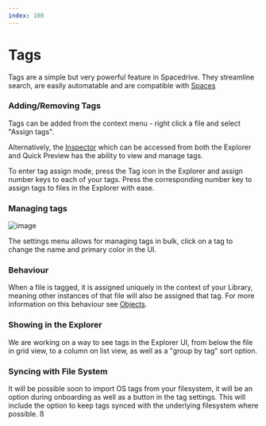 ```yaml
---
index: 100
---
```


# Tags

Tags are a simple but very powerful feature in Spacedrive. They streamline search, are easily automatable and are compatible with [Spaces]()

### Adding/Removing Tags

<Notice
	type="info"
	title="WIP"
	text="Tags are part of the Spacedrive library, so files that are not within a Location are not able to be tagged."
/>
Tags can be added from the context menu - right click a file and select "Assign tags".

Alternatively, the [Inspector]() which can be accessed from both the Explorer and Quick Preview has the ability to view and manage tags.

To enter tag assign mode, press the Tag icon in the Explorer and assign number keys to each of your tags. Press the corresponding number key to assign tags to files in the Explorer with ease.

### Managing tags

![image](/images/tags.webp)

The settings menu allows for managing tags in bulk, click on a tag to change the name and primary color in the UI.

### Behaviour

When a file is tagged, it is assigned uniquely in the context of your Library, meaning other instances of that file will also be assigned that tag. For more information on this behaviour see [Objects]().

### Showing in the Explorer

We are working on a way to see tags in the Explorer UI, from below the file in grid view, to a column on list view, as well as a "group by tag" sort option.

### Syncing with File System

It will be possible soon to import OS tags from your filesystem, it will be an option during onboarding as well as a button in the tag settings. This will include the option to keep tags synced with the underlying filesystem where possible.
ß
